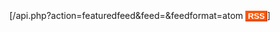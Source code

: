 <div style="float:right; margin:5px;" class="plainlinks">[{{SERVER}}{{SCRIPTPATH}}/api.php?action=featuredfeed&feed={{{1}}}&feedformat=atom <span style="color: #FFFFFF; background-color: #FF5500; background-image: none !important; border-color: #FF5500; border-style: outset; text-decoration: none !important; padding-left: 0.2em; padding-right: 0.2em; border-width: 0.15em; font-size: 95%; line-height: 95%; font-family: verdana, sans-serif; font-weight: bold;" title="FeaturedFeeds插件维护的RSS feed">RSS</span>]</div>